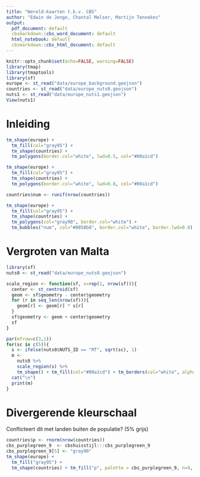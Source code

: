 ```yaml
---
title: "Wereld-kaarten t.b.v. CBS"
author: "Edwin de Jonge, Chantal Melser, Martijn Tennekes"
output:
  pdf_document: default
  cbsmarkdown::cbs_word_document: default
  html_notebook: default
  cbsmarkdown::cbs_html_document: default
---
```


```r
knitr::opts_chunk$set(echo=FALSE, warning=FALSE)
library(tmap)
library(tmaptools)
library(sf)
europe <- st_read("data/europe_background.geojson")
countries <- st_read("data/europe_nuts0.geojson")
nuts1 <- st_read("data/europe_nuts1.geojson")
View(nuts1)
```
# Inleiding

```r
tm_shape(europe) + 
  tm_fill(col="gray95") + 
  tm_shape(countries) +
  tm_polygons(border.col="white", lwd=0.5, col="#00a1cd")
```

```r
tm_shape(europe) + 
  tm_fill(col="gray95") + 
  tm_shape(countries) +
  tm_polygons(border.col="white", lwd=0.8, col="#00a1cd")
```

```r
countries$num <- runif(nrow(countries))

tm_shape(europe) + 
  tm_fill(col="gray95") + 
  tm_shape(countries) +
  tm_polygons(col="gray90", border.col="white") + 
  tm_bubbles("num", col="#0058b8", border.col="white", border.lwd=0.8)
```

# Vergroten van Malta

```r
library(sf)
nuts0 <- st_read("data/europe_nuts0.geojson")

scale_region <- function(sf, s=rep(1, nrow(sf))){
  center <- st_centroid(sf)
  geom <- sf$geometry - center$geometry
  for (r in seq_len(nrow(sf))){
    geom[r] <- geom[r] * s[r]
  }
  sf$geometry <- geom + center$geometry
  sf
}

par(mfrow=c(3,1))
for(sc in c(5)){
  s <- ifelse(nuts0$NUTS_ID == "MT", sqrt(sc), 1)
  m <- 
    nuts0 %>% 
    scale_region(s) %>% 
    tm_shape() + tm_fill(col="#00a1cd") + tm_borders(col="white", alpha=0.5) + tm_layout(paste0("Oppervlakte Malta x ", sc)) 
  cat("\n")
  print(m)
}

```



# Divergerende kleurschaal

Conflicteert dit met landen buiten de populatie? (5% grijs)


```r
countries$p <- rnorm(nrow(countries))
cbs_purplegreen_9  <- cbshuisstijl:::cbs_purplegreen_9
cbs_purplegreen_9[5] <- "gray90"
tm_shape(europe) + 
  tm_fill("gray95") +
  tm_shape(countries) + tm_fill("p", palette = cbs_purplegreen_9, n=9, auto.palette.mapping = T, style="equal")
```
